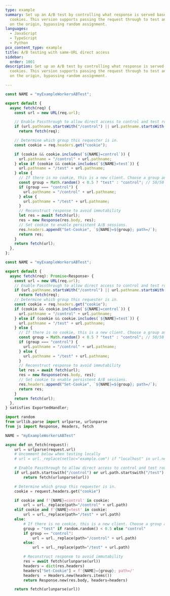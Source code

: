 ```yaml
---
type: example
summary: Set up an A/B test by controlling what response is served based on
  cookies. This version supports passing the request through to test and control
  on the origin, bypassing random assignment.
languages:
  - JavaScript
  - TypeScript
  - Python
pcx_content_type: example
title: A/B testing with same-URL direct access
sidebar:
  order: 1001
description: Set up an A/B test by controlling what response is served based on
  cookies. This version supports passing the request through to test and control
  on the origin, bypassing random assignment.

---
```



<Tabs> <TabItem label="js">

```js
const NAME = "myExampleWorkersABTest";

export default {
  async fetch(req) {
    const url = new URL(req.url);

    // Enable Passthrough to allow direct access to control and test routes.
    if (url.pathname.startsWith("/control") || url.pathname.startsWith("/test"))
      return fetch(req);

    // Determine which group this requester is in.
    const cookie = req.headers.get("cookie");

    if (cookie && cookie.includes(`${NAME}=control`)) {
      url.pathname = "/control" + url.pathname;
    } else if (cookie && cookie.includes(`${NAME}=test`)) {
      url.pathname = "/test" + url.pathname;
    } else {
      // If there is no cookie, this is a new client. Choose a group and set the cookie.
      const group = Math.random() < 0.5 ? "test" : "control"; // 50/50 split
      if (group === "control") {
        url.pathname = "/control" + url.pathname;
      } else {
        url.pathname = "/test" + url.pathname;
      }
      // Reconstruct response to avoid immutability
      let res = await fetch(url);
      res = new Response(res.body, res);
      // Set cookie to enable persistent A/B sessions.
      res.headers.append("Set-Cookie", `${NAME}=${group}; path=/`);
      return res;
    }
    return fetch(url);
  },
};
```

</TabItem> <TabItem label="ts">

```ts
const NAME = "myExampleWorkersABTest";

export default {
  async fetch(req): Promise<Response> {
    const url = new URL(req.url);
    // Enable Passthrough to allow direct access to control and test routes.
    if (url.pathname.startsWith("/control") || url.pathname.startsWith("/test"))
      return fetch(req);
    // Determine which group this requester is in.
    const cookie = req.headers.get("cookie");
    if (cookie && cookie.includes(`${NAME}=control`)) {
      url.pathname = "/control" + url.pathname;
    } else if (cookie && cookie.includes(`${NAME}=test`)) {
      url.pathname = "/test" + url.pathname;
    } else {
      // If there is no cookie, this is a new client. Choose a group and set the cookie.
      const group = Math.random() < 0.5 ? "test" : "control"; // 50/50 split
      if (group === "control") {
        url.pathname = "/control" + url.pathname;
      } else {
        url.pathname = "/test" + url.pathname;
      }
      // Reconstruct response to avoid immutability
      let res = await fetch(url);
      res = new Response(res.body, res);
      // Set cookie to enable persistent A/B sessions.
      res.headers.append("Set-Cookie", `${NAME}=${group}; path=/`);
      return res;
    }
    return fetch(url);
  },
} satisfies ExportedHandler;
```

</TabItem> <TabItem label="py">

```py
import random
from urllib.parse import urlparse, urlunparse
from js import Response, Headers, fetch

NAME = "myExampleWorkersABTest"

async def on_fetch(request):
    url = urlparse(request.url)
    # Uncomment below when testing locally
    # url = url._replace(netloc="example.com") if "localhost" in url.netloc else url

    # Enable Passthrough to allow direct access to control and test routes.
    if url.path.startswith("/control") or url.path.startswith("/test"):
        return fetch(urlunparse(url))

    # Determine which group this requester is in.
    cookie = request.headers.get("cookie")

    if cookie and f'{NAME}=control' in cookie:
        url = url._replace(path="/control" + url.path)
    elif cookie and f'{NAME}=test' in cookie:
        url = url._replace(path="/test" + url.path)
    else:
        # If there is no cookie, this is a new client. Choose a group and set the cookie.
        group = "test" if random.random() < 0.5 else "control"
        if group == "control":
            url = url._replace(path="/control" + url.path)
        else:
            url = url._replace(path="/test" + url.path)

        # Reconstruct response to avoid immutability
        res = await fetch(urlunparse(url))
        headers = dict(res.headers)
        headers["Set-Cookie"] = f'{NAME}={group}; path=/'
        headers  = Headers.new(headers.items())
        return Response.new(res.body, headers=headers)

    return fetch(urlunparse(url))
```

</TabItem> </Tabs>
